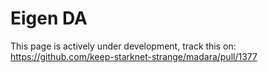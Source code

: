 # Eigen DA

This page is actively under development, track this on: https://github.com/keep-starknet-strange/madara/pull/1377
